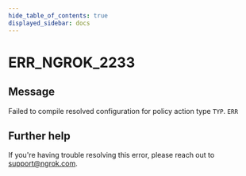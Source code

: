 ```yaml
---
hide_table_of_contents: true
displayed_sidebar: docs
---
```



# ERR_NGROK_2233

## Message

Failed to compile resolved configuration for policy action type `TYP`.
`ERR`

<ErrorDetails error="err_ngrok_2233" />

## Further help

If you're having trouble resolving this error, please reach out to [support@ngrok.com](mailto:support@ngrok.com?subject=Help%20with%20ERR_NGROK_2233).
